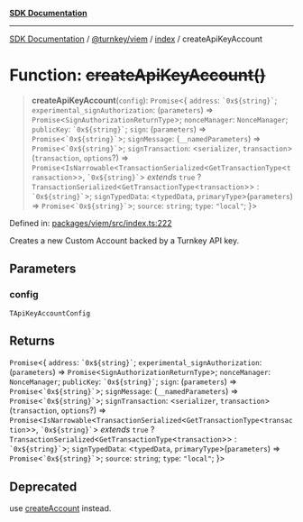 [**SDK Documentation**](../../../../README.mdx)

***

[SDK Documentation](../../../../packages.mdx) / [@turnkey/viem](../../README.mdx) / [index](../README.mdx) / createApiKeyAccount

# Function: ~~createApiKeyAccount()~~

> **createApiKeyAccount**(`config`): `Promise`\<\{ `address`: `` `0x${string}` ``; `experimental_signAuthorization`: (`parameters`) => `Promise`\<`SignAuthorizationReturnType`\>; `nonceManager`: `NonceManager`; `publicKey`: `` `0x${string}` ``; `sign`: (`parameters`) => `Promise`\<`` `0x${string}` ``\>; `signMessage`: (`__namedParameters`) => `Promise`\<`` `0x${string}` ``\>; `signTransaction`: \<`serializer`, `transaction`\>(`transaction`, `options`?) => `Promise`\<`IsNarrowable`\<`TransactionSerialized`\<`GetTransactionType`\<`transaction`\>\>, `` `0x${string}` ``\> *extends* `true` ? `TransactionSerialized`\<`GetTransactionType`\<`transaction`\>\> : `` `0x${string}` ``\>; `signTypedData`: \<`typedData`, `primaryType`\>(`parameters`) => `Promise`\<`` `0x${string}` ``\>; `source`: `string`; `type`: `"local"`; \}\>

Defined in: [packages/viem/src/index.ts:222](https://github.com/tkhq/sdk/blob/3a88af7d1d927c6022706911d6af0f92f1440e00/packages/viem/src/index.ts#L222)

Creates a new Custom Account backed by a Turnkey API key.

## Parameters

### config

`TApiKeyAccountConfig`

## Returns

`Promise`\<\{ `address`: `` `0x${string}` ``; `experimental_signAuthorization`: (`parameters`) => `Promise`\<`SignAuthorizationReturnType`\>; `nonceManager`: `NonceManager`; `publicKey`: `` `0x${string}` ``; `sign`: (`parameters`) => `Promise`\<`` `0x${string}` ``\>; `signMessage`: (`__namedParameters`) => `Promise`\<`` `0x${string}` ``\>; `signTransaction`: \<`serializer`, `transaction`\>(`transaction`, `options`?) => `Promise`\<`IsNarrowable`\<`TransactionSerialized`\<`GetTransactionType`\<`transaction`\>\>, `` `0x${string}` ``\> *extends* `true` ? `TransactionSerialized`\<`GetTransactionType`\<`transaction`\>\> : `` `0x${string}` ``\>; `signTypedData`: \<`typedData`, `primaryType`\>(`parameters`) => `Promise`\<`` `0x${string}` ``\>; `source`: `string`; `type`: `"local"`; \}\>

## Deprecated

use [createAccount](createAccount.mdx) instead.
